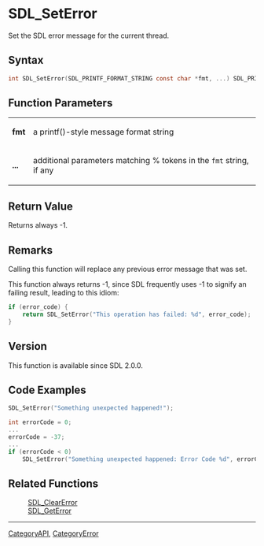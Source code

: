 = SDL_SetError =

Set the SDL error message for the current thread.

== Syntax ==

<syntaxhighlight lang='c'>
int SDL_SetError(SDL_PRINTF_FORMAT_STRING const char *fmt, ...) SDL_PRINTF_VARARG_FUNC(1);
</syntaxhighlight>

== Function Parameters ==

{|
|'''fmt'''
|a printf()-style message format string
|-
|'''...'''
|additional parameters matching % tokens in the <code>fmt</code> string, if any
|}

== Return Value ==

Returns always -1.

== Remarks ==

Calling this function will replace any previous error message that was set.

This function always returns -1, since SDL frequently uses -1 to signify an
failing result, leading to this idiom:

<syntaxhighlight lang='c'>
if (error_code) {
    return SDL_SetError("This operation has failed: %d", error_code);
}
</syntaxhighlight>

== Version ==

This function is available since SDL 2.0.0.

== Code Examples ==

<syntaxhighlight lang='c++'>
SDL_SetError("Something unexpected happened!");
</syntaxhighlight>
<syntaxhighlight lang='c++'>
int errorCode = 0;
...
errorCode = -37;
...
if (errorCode < 0)
    SDL_SetError("Something unexpected happened: Error Code %d", errorCode);
</syntaxhighlight>

== Related Functions ==

:[[SDL_ClearError]]
:[[SDL_GetError]]

----
[[CategoryAPI]], [[CategoryError]]


